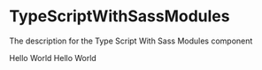 
<Meta
  title="local/TypeScriptWithSassModules"
  component={TypeScriptWithSassModules}
/>

# TypeScriptWithSassModules

The description for the Type Script With Sass Modules component

<Preview>
  <Story name="Example-1">
    <TypeScriptWithSassModules name="Test Name" colour="blue">
      Hello World
    </TypeScriptWithSassModules >
  </Story>
</Preview>

<Preview>
  <Story name="Example-2">
    <TypeScriptWithSassModules name="Test Name" colour="red">
      Hello World
    </TypeScriptWithSassModules >
  </Story>
</Preview>